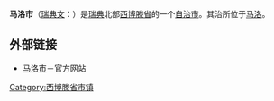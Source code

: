 {{Infobox Kommun|
fullname=Malå kommun|
coatofarms=[[File:Malå_vapen.svg|130px]]|
county=[[西博滕省|西博滕省]]|
province=[[Lapland,_Sweden|Lappland]]|
capital=[[马洛|马洛]]|
map=[[File:_Malå_Municipality_in_Västerbotten_County.png|250px]]|
arearank=第56名|
area=1,607|
arealand=|
populationrank=第285名|
population=3,348|
densityrank=|
populationdensity=2|
website=http://www.mala.se/|
footnotes=面积与人口统计数据来自[[瑞典统计局|瑞典统计局]]，截至2007年12月31日}}

'''马洛市'''（[[瑞典文|瑞典文]]：{{lang|sv|''Malå kommun''}}）是[[瑞典|瑞典]]北部[[西博滕省|西博滕省]]的一个[[瑞典自治市|自治市]]。其治所位于[[马洛|马洛]]。

== 外部链接 ==
* [http://www.mala.se 马洛市]－官方网站

{{Västerbotten County}}
{{Localities in Malå Municipality}}


{{DEFAULTSORT:Mala Municipality}}

[[Category:西博滕省市镇|Category:西博滕省市镇]]